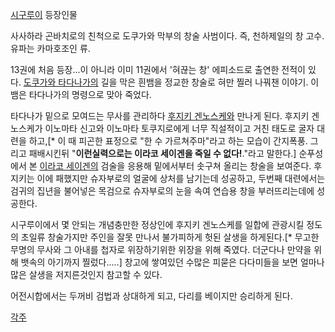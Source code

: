 [[시구루이]] 등장인물

사사하라 곤바치로의 친척으로 도쿠가와 막부의 창술 사범이다. 즉, 천하제일의 창 고수. 유파는 카마호조인 류. 

13권에 처음 등장...이 아니라 이미 11권에서 '혀끊는 창' 에피소드로 출연한 전적이 있다. [[도쿠가와 타다나가]]의 길을 막은 흰뱀을 정교한 창술로 혀만 찔러 나꿔챈 이야기. 이 뱀은 타다나가의 명령으로 맞아 죽었다. 

타다나가 밑으로 모여드는 무사를 관리하다 [[후지키 겐노스케]]와 만나게 된다. 후지키 겐노스케가 이노마타 신고와 이노마타 토쿠지로에게 너무 직설적이고 거친 태도로 굴자 대련을 하고,[* 이 때 피곤한 표정으로 "한 수 가르쳐주마"라고 하는 모습이 간지폭풍. 그리고 패배시킨뒤 "'''이런실력으로는 이라코 세이겐을 죽일 수 없다!'''."라고 말한다.] 순푸성에서 본 [[이라코 세이겐]]의 검술을 응용해 밑에서부터 솟구쳐 올리는 창술을 보여준다. 후지키는 이에 패했지만 슈자부로의 얼굴에 상처를 남기는데 성공하고, 두번째 대련에서는 검귀의 집년을 불어넣은 목검으로 슈자부로의 눈을 속여 연습용 창을 부러뜨리는데에 성공한다.

시구루이에서 몇 안되는 개념충만한 정상인에 후지키 겐노스케를 일합에 관광시킬 정도의 초일류 창술가지만 주인을 잘못 만나서 불가피하게 헛된 살생을 하게된다.[* 무고한 무명의 무사와 그 아내를 첩자로 위장하기위한 위장을 위해 죽였다. 더군다나 만약을 위해 뱃속의 아기까지 찔렀다.....] 창고에 쌓여있던 수많은 피묻은 다다미들을 보면 얼마나 많은 살생을 저지른것인지 참고할 수 있다.

어전시합에서는 두꺼비 검법과 상대하게 되고, 다리를 베이지만 승리하게 된다.

[[각주]]
